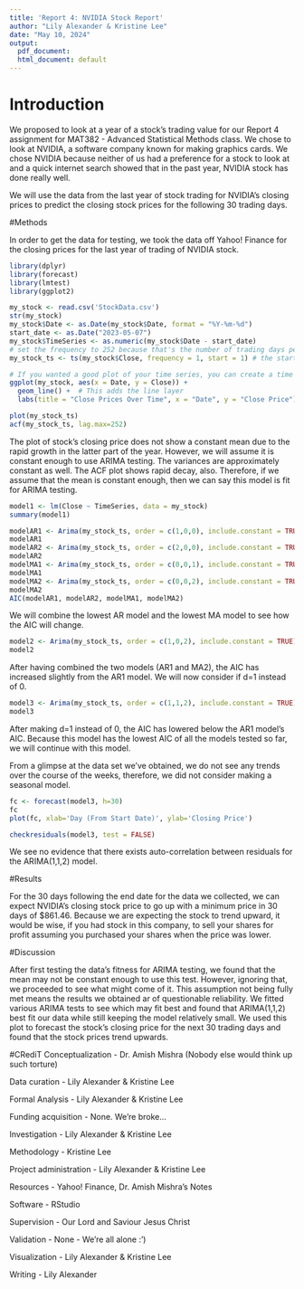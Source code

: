 ---
title: 'Report 4: NVIDIA Stock Report'
author: "Lily Alexander & Kristine Lee"
date: "May 10, 2024"
output:
  pdf_document:
  html_document: default
---

# Introduction

We proposed to look at a year of a stock's trading value for our Report 4 assignment for MAT382 - Advanced Statistical Methods class. We chose to look at NVIDIA, a software company known for making graphics cards. We chose NVIDIA because neither of us had a preference for a stock to look at and a quick internet search showed that in the past year, NVIDIA stock has done really well. 

We will use the data from the last year of stock trading for NVIDIA's closing prices to predict the closing stock prices for the following 30 trading days. 

#Methods

In order to get the data for testing, we took the data off Yahoo! Finance for the closing prices for the last year of trading of NVIDIA stock. 

```{r}
library(dplyr)
library(forecast)
library(lmtest)
library(ggplot2)
```

```{r, fig.cap = "Time Series Plot"}
my_stock <- read.csv('StockData.csv')
str(my_stock)
my_stock$Date <- as.Date(my_stock$Date, format = "%Y-%m-%d")
start_date <- as.Date("2023-05-07")
my_stock$TimeSeries <- as.numeric(my_stock$Date - start_date)
# set the frequency to 252 because that's the number of trading days per year
my_stock_ts <- ts(my_stock$Close, frequency = 1, start = 1) # the start is not really important

# If you wanted a good plot of your time series, you can create a time series plot using the ggplot2 library
ggplot(my_stock, aes(x = Date, y = Close)) + 
  geom_line() +  # This adds the line layer
  labs(title = "Close Prices Over Time", x = "Date", y = "Close Price")
```
```{r}
plot(my_stock_ts)
acf(my_stock_ts, lag.max=252)
```

The plot of stock's closing price does not show a constant mean due to the rapid growth in the latter part of the year. However, we will assume it is constant enough to use ARIMA testing. The variances are approximately constant as well. The ACF plot shows rapid decay, also. Therefore, if we assume that the mean is constant enough, then we can say this model is fit for ARIMA testing. \

```{r}
model1 <- lm(Close ~ TimeSeries, data = my_stock)
summary(model1)
```

```{r}
modelAR1 <- Arima(my_stock_ts, order = c(1,0,0), include.constant = TRUE)
modelAR1
modelAR2 <- Arima(my_stock_ts, order = c(2,0,0), include.constant = TRUE)
modelAR2
modelMA1 <- Arima(my_stock_ts, order = c(0,0,1), include.constant = TRUE)
modelMA1
modelMA2 <- Arima(my_stock_ts, order = c(0,0,2), include.constant = TRUE)
modelMA2
AIC(modelAR1, modelAR2, modelMA1, modelMA2)
```

We will combine the lowest AR model and the lowest MA model to see how the AIC will change. 
```{r}
model2 <- Arima(my_stock_ts, order = c(1,0,2), include.constant = TRUE)
model2
```
After having combined the two models (AR1 and MA2), the AIC has increased slightly from the AR1 model. We will now consider if d=1 instead of 0. 

```{r}
model3 <- Arima(my_stock_ts, order = c(1,1,2), include.constant = TRUE)
model3
```
After making d=1 instead of 0, the AIC has lowered below the AR1 model's AIC. Because this model has the lowest AIC of all the models tested so far, we will continue with this model. 

From a glimpse at the data set we've obtained, we do not see any trends over the course of the weeks, therefore, we did not consider making a seasonal model.

```{r, fig.cap = 'Forecast for the next 30 trading days'}
fc <- forecast(model3, h=30)
fc
plot(fc, xlab='Day (From Start Date)', ylab='Closing Price')
```

```{r, fig.cap = "Diagnostic Plots"}
checkresiduals(model3, test = FALSE)
```
We see no evidence that there exists auto-correlation between residuals for the ARIMA(1,1,2) model. 

#Results

For the 30 days following the end date for the data we collected, we can expect NVIDIA's closing stock price to go up with a minimum price in 30 days of $861.46. Because we are expecting the stock to trend upward, it would be wise, if you had stock in this company, to sell your shares for profit assuming you purchased your shares when the price was lower. 

#Discussion

After first testing the data's fitness for ARIMA testing, we found that the mean may not be constant enough to use this test. However, ignoring that, we proceeded to see what might come of it. This assumption not being fully met means the results we obtained ar of questionable reliability. We fitted various ARIMA tests to see which may fit best and found that ARIMA(1,1,2) best fit our data while still keeping the model relatively small. We used this plot to forecast the stock's closing price for the next 30 trading days and found that the stock prices trend upwards. 

#CRediT
Conceptualization - Dr. Amish Mishra (Nobody else would think up such torture)

Data curation - Lily Alexander & Kristine Lee

Formal Analysis - Lily Alexander & Kristine Lee

Funding acquisition - None. We're broke...

Investigation - Lily Alexander & Kristine Lee

Methodology - Kristine Lee

Project administration - Lily Alexander & Kristine Lee

Resources - Yahoo! Finance, Dr. Amish Mishra's Notes

Software - RStudio

Supervision - Our Lord and Saviour Jesus Christ

Validation - None - We're all alone :')

Visualization - Lily Alexander & Kristine Lee

Writing - Lily Alexander